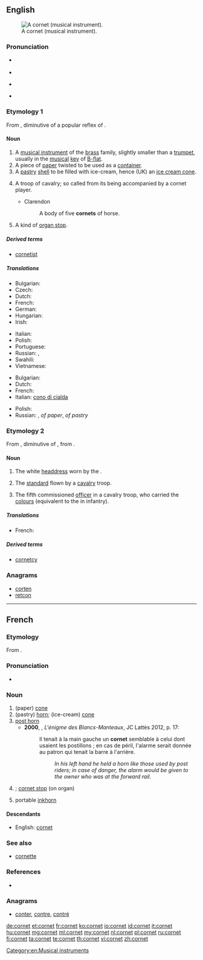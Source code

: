 ==English==
{{wikipedia}}
[[Image:Cornet2.png|thumb|A cornet (musical instrument).]]

===Pronunciation===
* {{a|US}} {{IPA|/kɔɹˈnɛt/}}
* {{rhymes|ɛt}}
* {{a|UK}} {{IPA|/ˈkɔːnɪt/}}
* {{rhymes|ɔː(ɹ)nɪt}}
{{rfap|lang=en}}

===Etymology 1===
From {{etyl|fro|en}} {{term|cornet|lang=fro}}, diminutive of a popular reflex of {{etyl|la|en}} {{term|cornu|cornū|horn|lang=la}}.

====Noun====
{{en-noun}}

# A [[musical instrument]] of the [[brass]] family, slightly smaller than a [[trumpet]], usually in the [[musical]] [[key]] of [[B-flat]].
# A piece of [[paper]] twisted to be used as a [[container]].
# A [[pastry]] [[shell]] to be filled with ice-cream, hence (UK) an [[ice cream cone]].
# {{context|obsolete|lang=en}} A troop of cavalry; so called from its being accompanied by a cornet player.
#* Clarendon
#*: A body of five '''cornets''' of horse.
# A kind of [[organ stop]].

=====Derived terms=====
* [[cornetist]]

=====Translations=====
{{trans-top|musical instrument}}
* Bulgarian: {{t-|bg|корнет|m}}
* Czech: {{t-|cs|kornet|m}}
* Dutch: {{t+|nl|kornet}}
* French: {{t+|fr|cornet|m}}
* German: {{t+|de|Kornett|n}}
* Hungarian: {{t+|hu|kornett}}
* Irish: {{t-|ga|coirnéad|m}}
{{trans-mid}}
* Italian: {{t+|it|cornetta|f}}
* Polish: {{t+|pl|kornet|m}}
* Portuguese: {{t+|pt|corneta|f}}
* Russian: {{t+|ru|корнет|m|tr=kornét}}, {{t+|ru|корнет-а-пистон|m|tr=kornét-a-pistón}}
* Swahili: {{t-|sw|tarumbeta ndogo}}
* Vietnamese: {{t-|vi|kèn coonê}}
{{trans-bottom}}

{{trans-top|cone}}
* Bulgarian: {{t-|bg|фунийка|f}}
* Dutch: {{t+|nl|kornet}}
* French: {{t+|fr|cornet|m}}
* Italian: [[cono di cialda]] {{m}}
{{trans-mid}}
* Polish: {{t+|pl|kornet|m}}
* Russian: {{t+|ru|кулёк|m|tr=kul'ók}}, {{t+|ru|фунтик|m|tr=fúntik}} ''of paper'', {{t+|ru|рожок|m|tr=rožók}} ''of pastry''
{{trans-bottom}}

===Etymology 2===
From {{etyl|frm|en}} {{term|cornette|lang=frm}}, diminutive of {{term|corne|lang=frm}}, from {{etyl|la|en}} {{term|cornua||horns|lang=la}}.

====Noun====
{{en-noun}}

# The white [[headdress]] worn by the {{w|Sisters of Charity}}.
# {{context|obsolete|lang=en}} The [[standard]] flown by a [[cavalry]] troop.
# {{context|historical|lang=en}} The fifth commissioned [[officer]] in a cavalry troop, who carried the [[colours]] (equivalent to the {{term|ensign}} in infantry).

=====Translations=====
{{trans-top|military officer}}
*French: {{t+|fr|cornette|m}}
{{trans-mid}}
{{trans-bottom}}

=====Derived terms=====
* [[cornetcy]]

===Anagrams===
* [[corten#English|corten]]
* [[retcon#English|retcon]]

[[Category:en:Musical instruments]]

----

==French==

===Etymology===
From {{suffix|corne|et|lang=fr}}.

===Pronunciation===
*{{IPA|/kɔʁ.nɛ/|lang=fr}}

===Noun===
{{fr-noun|m}}

# (paper) [[cone]]
# (pastry) [[horn]]; (ice-cream) [[cone]]
# [[post horn]]
#*'''2000''', {{w|Jean-François Parot}}, ''L'énigme des Blancs-Manteaux'', JC Lattès 2012, p. 17:
#*:Il tenait à la main gauche un '''cornet''' semblable à celui dont usaient les postillons ; en cas de péril, l'alarme serait donnée au patron qui tenait la barre à l'arrière.
#*::''In his left hand he held a horn like those used by post riders; in case of danger, the alarm would be given to the owner who was at the forward rail.'' 
# {{context|musical instruments|lang=fr}} {{l|en|cornet}}; [[cornet stop]] (on organ)
# portable [[inkhorn]]

====Descendants====
* English: [[#English|cornet]]

===See also===
* [[cornette]]

===References===
* {{R:NPLarousse}}

===Anagrams===
* [[conter#French|conter]], [[contre#French|contre]], [[contré#French|contré]]

[[de:cornet]]
[[et:cornet]]
[[fr:cornet]]
[[ko:cornet]]
[[io:cornet]]
[[id:cornet]]
[[it:cornet]]
[[hu:cornet]]
[[mg:cornet]]
[[ml:cornet]]
[[my:cornet]]
[[nl:cornet]]
[[pl:cornet]]
[[ru:cornet]]
[[fi:cornet]]
[[ta:cornet]]
[[te:cornet]]
[[th:cornet]]
[[vi:cornet]]
[[zh:cornet]]